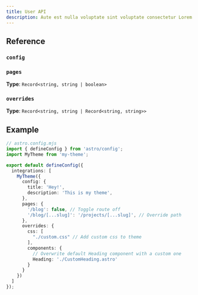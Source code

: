 ```yaml
---
title: User API
description: Aute est nulla voluptate sint voluptate consectetur Lorem nisi.
---
```


## Reference

### `config`

### `pages`

**Type**: `Record<string, string | boolean>`

### `overrides`

**Type**: `Record<string, string | Record<string, string>>`

## Example

```ts
// astro.config.mjs
import { defineConfig } from 'astro/config';
import MyTheme from 'my-theme';

export default defineConfig({
  integrations: [
    MyTheme({
      config: {
        title: 'Hey!',
        description: 'This is my theme',
      },
      pages: {
        '/blog': false, // Toggle route off
        '/blog/[...slug]': '/projects/[...slug]', // Override path
      },
      overrides: {
        css: [
          "./custom.css" // Add custom css to theme
        ],
        components: {
          // Overwrite default Heading component with a custom one
          Heading: './CustomHeading.astro'
        }
      }
    })
  ]
});
```